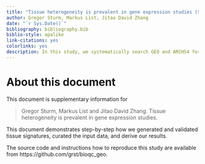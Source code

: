 ```yaml
---
title: "Tissue heterogeneity is prevalent in gene expression studies (Supplementary Information)"
author: Gregor Sturm, Markus List, Jitao David Zhang
date: "`r Sys.Date()`"
bibliography: bibliography.bib
biblio-style: apalike
link-citations: yes
colorlinks: yes
description: In this study, we systematically search GEO and ARCHS4 for cases of "tissue heterogeneity". 
---
```


\newpage

# About this document

This document is supplementary information for

> Gregor Sturm, Markus List and Jitao David Zhang. Tissue heterogeneity is prevalent in gene expression studies.  

This document demonstrates step-by-step how we generated and validated
tissue signatures, curated the input data, and derive our results.

The source code and instructions how to reproduce this study
are available from https://github.com/grst/bioqc_geo. 
